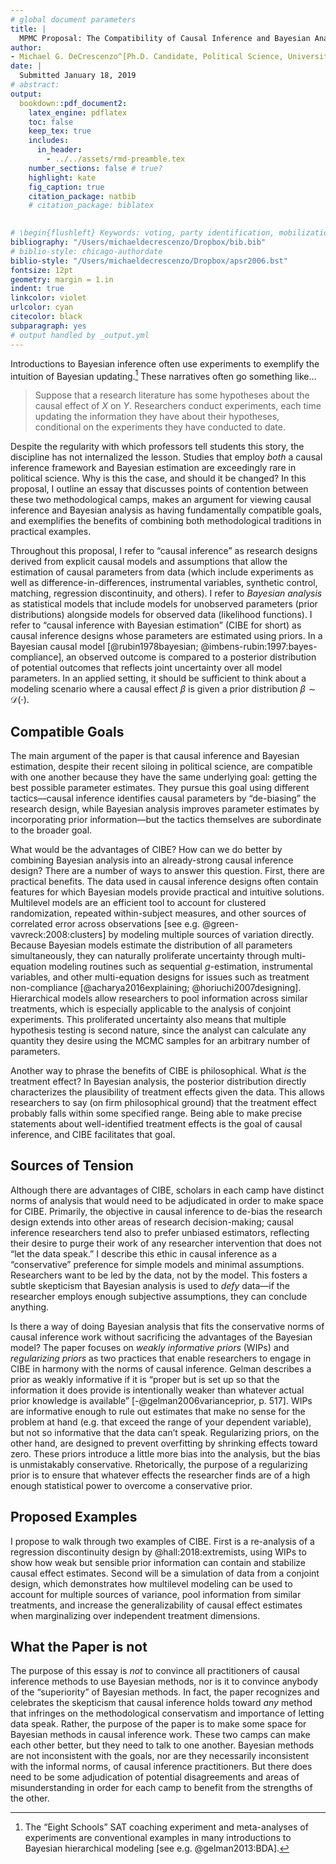 ```yaml
---
# global document parameters
title: |
  MPMC Proposal: The Compatibility of Causal Inference and Bayesian Analysis in Political Science
author: 
- Michael G. DeCrescenzo^[Ph.D. Candidate, Political Science, University of Wisconsin--Madison. Thanks to William T. Christiansen, Andrew Heiss, Anna Meier, Laura Meinzen-Dick, Daniel Putman, and Zach Warner for helpful feedback.]
date: |
  Submitted January 18, 2019
# abstract: 
output:
  bookdown::pdf_document2: 
    latex_engine: pdflatex
    toc: false
    keep_tex: true
    includes: 
      in_header: 
        - ../../assets/rmd-preamble.tex
    number_sections: false # true?
    highlight: kate
    fig_caption: true
    citation_package: natbib
    # citation_package: biblatex

  
# \begin{flushleft} Keywords: voting, party identification, mobilization, persuasion, party coalitions, gender gap \end{flushleft} -->
bibliography: "/Users/michaeldecrescenzo/Dropbox/bib.bib"
# biblio-style: chicago-authordate
biblio-style: "/Users/michaeldecrescenzo/Dropbox/apsr2006.bst"
fontsize: 12pt
geometry: margin = 1.in
indent: true
linkcolor: violet
urlcolor: cyan
citecolor: black
subparagraph: yes
# output handled by _output.yml
---
```


\onehalfspacing

Introductions to Bayesian inference often use experiments to exemplify the intuition of Bayesian updating.^[
  The "Eight Schools" SAT coaching experiment and meta-analyses of experiments are conventional examples in many introductions to Bayesian hierarchical modeling [see e.g. @gelman2013:BDA].
] These narratives often go something like...

> Suppose that a research literature has some hypotheses about the causal effect of $X$ on $Y$. Researchers conduct experiments, each time updating the information they have about their hypotheses, conditional on the experiments they have conducted to date.

\noindent
Despite the regularity with which professors tell students this story, the discipline has not internalized the lesson. Studies that employ *both* a causal inference framework and Bayesian estimation are exceedingly rare in political science. Why is this the case, and should it be changed? In this proposal, I outline an essay that discusses points of contention between these two methodological camps, makes an argument for viewing causal inference and Bayesian analysis as having fundamentally compatible goals, and exemplifies the benefits of combining both methodological traditions in practical examples.

<!-- ## Causal Inference with Bayesian Estimation -->

Throughout this proposal, I refer to "causal inference" as research designs derived from explicit causal models and assumptions that allow the estimation of causal parameters from data (which include experiments as well as difference-in-differences, instrumental variables, synthetic control, matching, regression discontinuity, and others). I refer to *Bayesian analysis* as statistical models that include models for unobserved parameters (prior distributions) alongside models for observed data (likelihood functions). I refer to "causal inference with Bayesian estimation" (CIBE for short) as causal inference designs whose parameters are estimated using priors. In a Bayesian causal model [@rubin1978bayesian; @imbens-rubin:1997:bayes-compliance], an observed outcome is compared to a posterior distribution of potential outcomes that reflects joint uncertainty over all model parameters. In an applied setting, it should be sufficient to think about a modeling scenario where a causal effect $\beta$ is given a prior distribution $\beta \sim \mathcal{D}\left(\cdot\right)$.

## Compatible Goals

The main argument of the paper is that causal inference and Bayesian estimation, despite their recent siloing in political science, are compatible with one another because they have the same underlying goal: getting the best possible parameter estimates. They pursue this goal using different tactics---causal inference identifies causal parameters by "de-biasing" the research design, while Bayesian analysis improves parameter estimates by incorporating prior information---but the tactics themselves are subordinate to the broader goal.

What would be the advantages of CIBE? How can we do better by combining Bayesian analysis into an already-strong causal inference design? There are a number of ways to answer this question. First, there are practical benefits. The data used in causal inference designs often contain features for which Bayesian models provide practical and intuitive solutions. Multilevel models are an efficient tool to account for clustered randomization, repeated within-subject measures, and other sources of correlated error across observations [see e.g. @green-vavreck:2008:clusters] by modeling multiple sources of variation directly. Because Bayesian models estimate the distribution of all parameters simultaneously, they can naturally proliferate uncertainty through multi-equation modeling routines such as sequential $g$-estimation, instrumental variables, and other multi-equation designs for issues such as treatment non-compliance [@acharya2016explaining; @horiuchi2007designing]. Hierarchical models allow researchers to pool information across similar treatments, which is especially applicable to the analysis of conjoint experiments. This proliferated uncertainty also means that multiple hypothesis testing is second nature, since the analyst can calculate any quantity they desire using the MCMC samples for an arbitrary number of parameters. 

Another way to phrase the benefits of CIBE is philosophical. What *is* the treatment effect? In Bayesian analysis, the posterior distribution directly characterizes the plausibility of treatment effects given the data. This allows researchers to say (on firm philosophical ground) that the treatment effect probably falls within some specified range. Being able to make precise statements about well-identified treatment effects is the goal of causal inference, and CIBE facilitates that goal.


## Sources of Tension

Although there are advantages of CIBE, scholars in each camp have distinct norms of analysis that would need to be adjudicated in order to make space for CIBE. Primarily, the objective in causal inference to de-bias the research design extends into other areas of research decision-making; causal inference researchers tend also to prefer unbiased estimators, reflecting their desire to purge their work of any researcher intervention that does not "let the data speak." I describe this ethic in causal inference as a "conservative" preference for simple models and minimal assumptions. Researchers want to be led by the data, not by the model. This fosters a subtle skepticism that Bayesian analysis is used to *defy* data---if the researcher employs enough subjective assumptions, they can conclude anything. 

Is there a way of doing Bayesian analysis that fits the conservative norms of causal inference work without sacrificing the advantages of the Bayesian model? The paper focuses on *weakly informative priors* (WIPs) and *regularizing priors* as two practices that enable researchers to engage in CIBE in harmony with the norms of causal inference. Gelman describes a prior as weakly informative if it is "proper but is set up so that the information it does provide is intentionally weaker than whatever actual prior knowledge is available" [-@gelman2006varianceprior, p. 517]. WIPs are informative enough to rule out estimates that make no sense for the problem at hand (e.g. that exceed the range of your dependent variable), but not so informative that the data can't speak. Regularizing priors, on the other hand, are designed to prevent overfitting by shrinking effects toward zero. These priors introduce a little more bias into the analysis, but the bias is unmistakably conservative. Rhetorically, the purpose of a regularizing prior is to ensure that whatever effects the researcher finds are of a high enough statistical power to overcome a conservative prior.

## Proposed Examples

I propose to walk through two examples of CIBE. First is a re-analysis of a regression discontinuity design by @hall:2018:extremists, using WIPs to show how weak but sensible prior information can contain and stabilize causal effect estimates. Second will be a simulation of data from a conjoint design, which demonstrates how multilevel modeling can be used to account for multiple sources of variance, pool information from similar treatments, and increase the generalizability of causal effect estimates when marginalizing over independent treatment dimensions. 

## What the Paper is not

The purpose of this essay is *not* to convince all practitioners of causal inference methods to use Bayesian methods, nor is it to convince anybody of the "superiority" of Bayesian methods. In fact, the paper recognizes and celebrates the skepticism that causal inference holds toward *any* method that infringes on the methodological conservatism and importance of letting data speak. Rather, the purpose of the paper is to make some space for Bayesian methods in causal inference work. These two camps can make each other better, but they need to talk to one another. Bayesian methods are not inconsistent with the goals, nor are they necessarily inconsistent with the informal norms, of causal inference practitioners. But there does need to be some adjudication of potential disagreements and areas of misunderstanding in order for each camp to benefit from the strengths of the other.



<!-- bib goes here -->
\singlespacing